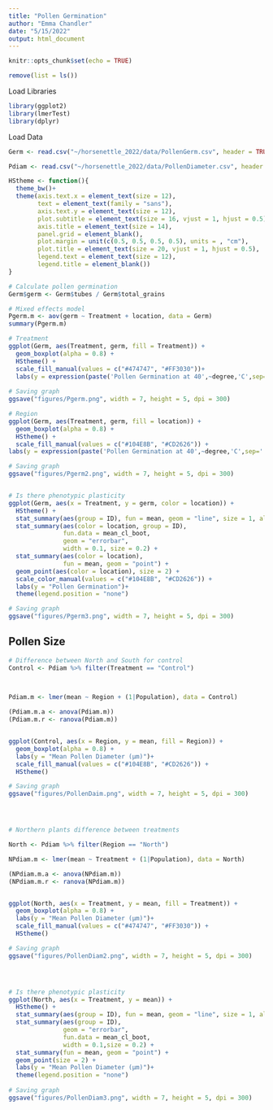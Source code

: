 ```yaml
---
title: "Pollen Germination"
author: "Emma Chandler"
date: "5/15/2022"
output: html_document
---
```


```r
knitr::opts_chunk$set(echo = TRUE)
```

```r
remove(list = ls())
```

Load Libraries
```r
library(ggplot2)
library(lmerTest)
library(dplyr)

```


Load Data
```r
Germ <- read.csv("~/horsenettle_2022/data/PollenGerm.csv", header = TRUE)

Pdiam <- read.csv("~/horsenettle_2022/data/PollenDiameter.csv", header = TRUE)
```

```r
HStheme <- function(){            
  theme_bw()+                          
  theme(axis.text.x = element_text(size = 12), 
        text = element_text(family = "sans"), 
        axis.text.y = element_text(size = 12),
        plot.subtitle = element_text(size = 16, vjust = 1, hjust = 0.5),
        axis.title = element_text(size = 14),
        panel.grid = element_blank(),
        plot.margin = unit(c(0.5, 0.5, 0.5, 0.5), units = , "cm"),
        plot.title = element_text(size = 20, vjust = 1, hjust = 0.5),
        legend.text = element_text(size = 12),
        legend.title = element_blank())
}
```



```r

# Calculate pollen germination
Germ$germ <- Germ$tubes / Germ$total_grains

# Mixed effects model
Pgerm.m <- aov(germ ~ Treatment + location, data = Germ)
summary(Pgerm.m)

# Treatment
ggplot(Germ, aes(Treatment, germ, fill = Treatment)) +
  geom_boxplot(alpha = 0.8) +
  HStheme() +
  scale_fill_manual(values = c("#474747", "#FF3030"))+
  labs(y = expression(paste('Pollen Germination at 40',~degree,'C',sep='')))
  
# Saving graph
ggsave("figures/Pgerm.png", width = 7, height = 5, dpi = 300)

# Region
ggplot(Germ, aes(Treatment, germ, fill = location)) +
  geom_boxplot(alpha = 0.8) +
  HStheme() +
  scale_fill_manual(values = c("#104E8B", "#CD2626")) +
labs(y = expression(paste('Pollen Germination at 40',~degree,'C',sep='')))

# Saving graph
ggsave("figures/Pgerm2.png", width = 7, height = 5, dpi = 300)


# Is there phenotypic plasticity
ggplot(Germ, aes(x = Treatment, y = germ, color = location)) +
  HStheme() +
  stat_summary(aes(group = ID), fun = mean, geom = "line", size = 1, alpha = 0.7) +
  stat_summary(aes(color = location, group = ID), 
               fun.data = mean_cl_boot,
               geom = "errorbar",
               width = 0.1, size = 0.2) +
  stat_summary(aes(color = location),
               fun = mean, geom = "point") +
  geom_point(aes(color = location), size = 2) +
  scale_color_manual(values = c("#104E8B", "#CD2626")) +
  labs(y = "Pollen Germination")+
  theme(legend.position = "none")

# Saving graph
ggsave("figures/Pgerm3.png", width = 7, height = 5, dpi = 300)

```

## Pollen Size
```r

# Difference between North and South for control
Control <- Pdiam %>% filter(Treatment == "Control")


  
Pdiam.m <- lmer(mean ~ Region + (1|Population), data = Control)

(Pdiam.m.a <- anova(Pdiam.m))
(Pdiam.m.r <- ranova(Pdiam.m))


ggplot(Control, aes(x = Region, y = mean, fill = Region)) +
  geom_boxplot(alpha = 0.8) +
  labs(y = "Mean Pollen Diameter (µm)")+
  scale_fill_manual(values = c("#104E8B", "#CD2626")) +
  HStheme()

# Saving graph
ggsave("figures/PollenDaim.png", width = 7, height = 5, dpi = 300)




# Northern plants difference between treatments

North <- Pdiam %>% filter(Region == "North")

NPdiam.m <- lmer(mean ~ Treatment + (1|Population), data = North)

(NPdiam.m.a <- anova(NPdiam.m))
(NPdiam.m.r <- ranova(NPdiam.m))


ggplot(North, aes(x = Treatment, y = mean, fill = Treatment)) +
  geom_boxplot(alpha = 0.8) +
  labs(y = "Mean Pollen Diameter (µm)")+
  scale_fill_manual(values = c("#474747", "#FF3030")) +
  HStheme()

# Saving graph
ggsave("figures/PollenDiam2.png", width = 7, height = 5, dpi = 300)




# Is there phenotypic plasticity
ggplot(North, aes(x = Treatment, y = mean)) +
  HStheme() +
  stat_summary(aes(group = ID), fun = mean, geom = "line", size = 1, alpha = 0.7) +
  stat_summary(aes(group = ID), 
               geom = "errorbar",
               fun.data = mean_cl_boot,
               width = 0.1,size = 0.2) +
  stat_summary(fun = mean, geom = "point") +
  geom_point(size = 2) +
  labs(y = "Mean Pollen Diameter (µm)")+
  theme(legend.position = "none")
  
# Saving graph
ggsave("figures/PollenDiam3.png", width = 7, height = 5, dpi = 300)


```

